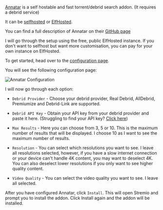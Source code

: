 [Annatar](https://github.com/g0ldyy/annatar) is a self hostable and fast torrent/debrid search addon. (It requires a debrid service)

It can be [selfhosted](https://github.com/g0ldyy/annatar?tab=readme-ov-file#running-locally) or [ElfHosted](https://elfhosted.com/app/annatar/).

You can find a full description of Annatar on their [GitHub page](https://github.com/g0ldyy/annatar)

I will go through the setup using the free, public ElfHosted instance. If you don't want to selfhost but want more customisation, you can pay for your own instance on ElfHosted.

To get started, head over to the [configuration page](https://annatar.elfhosted.com/configure).

You will see the following configuration page:

![Annatar Configuration](../img/annatar_configuration.png)

I will now go through each option:

- `Debrid Provider` - Choose your debrid provider, Real Debrid, AllDebrid, Premiumize and Debrid-Link are supported.

- `Debrid API Key` - Obtain your API key from your debrid provider and paste it here. (Struggling to find your API key? [Click here](faq#where-can-i-find-my-debrid-api-key))

- `Max Results` - Here you can choose from 3, 5 or 10. This is the maximum number of results that will be displayed. I choose 10 as I want to see the maximum number of results.

- `Resolution` - You can select which resolutions you want to see. I leave all resolutions selected, however, if you have a slow internet connection or your device can't handle 4K content, you may want to deselect 4K. You can also deselect lower resolutions if you only want to see higher quality content.

- `Video Quality` - You can select the video quality you want to see. I leave all selected.

After you have configured Annatar, click `Install`. This will open Stremio and prompt you to install the addon. Click Install again and the addon will be installed.